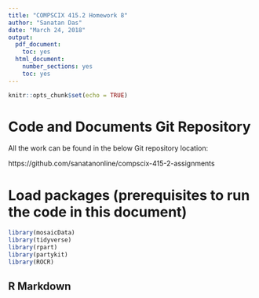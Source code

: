 ```yaml
---
title: "COMPSCIX 415.2 Homework 8"
author: "Sanatan Das"
date: "March 24, 2018"
output:
  pdf_document:
    toc: yes
  html_document:
    number_sections: yes
    toc: yes
---
```


```r
knitr::opts_chunk$set(echo = TRUE)
```

\newpage


# Code and Documents Git Repository

All the work can be found in the below Git repository location:

https://github.com/sanatanonline/compscix-415-2-assignments


# Load packages (prerequisites to run the code in this document)
```r
library(mosaicData)
library(tidyverse)
library(rpart)
library(partykit)
library(ROCR)
```

## R Markdown

